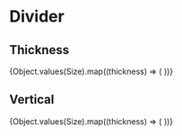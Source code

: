 

<Meta title="Atoms/Divider" component={Divider} />

# Divider

## Thickness

<Canvas withToolbar>
  <Story name="Thickness">
    <FlexContainer column rowGap={Size.Medium}>
      {Object.values(Size).map((thickness) => (
        <Divider key={thickness} thickness={thickness} />
      ))}
    </FlexContainer>
  </Story>
</Canvas>

## Vertical

<Canvas withToolbar>
  <Story name="Vertical">
    <FlexContainer columnGap={Size.Medium} height={300} justifySpaceBetween>
      {Object.values(Size).map((thickness) => (
        <Divider key={thickness} thickness={thickness} vertical />
      ))}
    </FlexContainer>
  </Story>
</Canvas>
